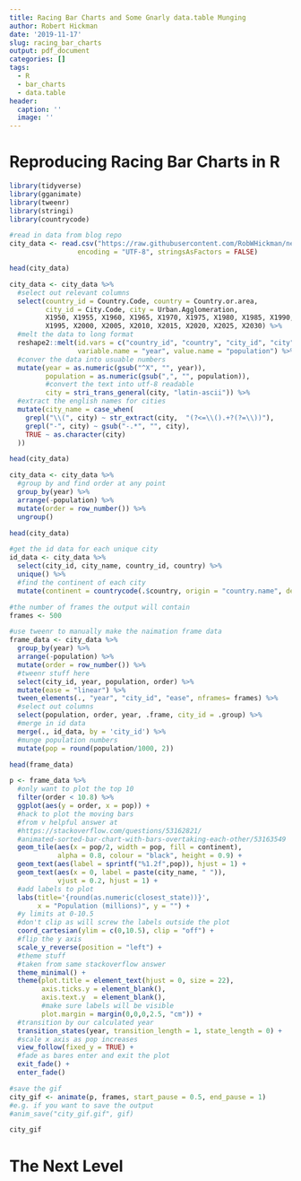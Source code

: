 ```yaml
---
title: Racing Bar Charts and Some Gnarly data.table Munging
author: Robert Hickman
date: '2019-11-17'
slug: racing_bar_charts
output: pdf_document
categories: []
tags:
  - R
  - bar_charts
  - data.table
header:
  caption: ''
  image: ''
---
```


# Reproducing Racing Bar Charts in R

```r
library(tidyverse)
library(gganimate)
library(tweenr)
library(stringi)
library(countrycode)
```

```r
#read in data from blog repo
city_data <- read.csv("https://raw.githubusercontent.com/RobWHickman/netlify_blog/race_bar_charts/static/files/racing_bar_charts/city_populations.csv", 
                 encoding = "UTF-8", stringsAsFactors = FALSE)

head(city_data)
```

```r
city_data <- city_data %>%
  #select out relevant columns
  select(country_id = Country.Code, country = Country.or.area,
         city_id = City.Code, city = Urban.Agglomeration,
         X1950, X1955, X1960, X1965, X1970, X1975, X1980, X1985, X1990,
         X1995, X2000, X2005, X2010, X2015, X2020, X2025, X2030) %>%
  #melt the data to long format
  reshape2::melt(id.vars = c("country_id", "country", "city_id", "city"),
                 variable.name = "year", value.name = "population") %>%
  #conver the data into usuable numbers
  mutate(year = as.numeric(gsub("^X", "", year)),
         population = as.numeric(gsub(",", "", population)),
         #convert the text into utf-8 readable
         city = stri_trans_general(city, "latin-ascii")) %>%
  #extract the english names for cities
  mutate(city_name = case_when(
    grepl("\\(", city) ~ str_extract(city,  "(?<=\\().+?(?=\\))"),
    grepl("-", city) ~ gsub("-.*", "", city),
    TRUE ~ as.character(city)
  ))

head(city_data)
```

```r
city_data <- city_data %>%
  #group by and find order at any point
  group_by(year) %>%
  arrange(-population) %>%
  mutate(order = row_number()) %>%
  ungroup()

head(city_data)
```

```r
#get the id data for each unique city
id_data <- city_data %>%
  select(city_id, city_name, country_id, country) %>%
  unique() %>%
  #find the continent of each city
  mutate(continent = countrycode(.$country, origin = "country.name", destination = "continent"))

```

```r
#the number of frames the output will contain
frames <- 500

#use tweenr to manually make the naimation frame data
frame_data <- city_data %>%
  group_by(year) %>%
  arrange(-population) %>%
  mutate(order = row_number()) %>%
  #tweenr stuff here
  select(city_id, year, population, order) %>%
  mutate(ease = "linear") %>%
  tween_elements(., "year", "city_id", "ease", nframes= frames) %>%
  #select out columns
  select(population, order, year, .frame, city_id = .group) %>%
  #merge in id data
  merge(., id_data, by = 'city_id') %>%
  #munge population numbers
  mutate(pop = round(population/1000, 2))

head(frame_data)
```

```r
p <- frame_data %>%
  #only want to plot the top 10
  filter(order < 10.8) %>%
  ggplot(aes(y = order, x = pop)) +
  #hack to plot the moving bars
  #from v helpful answer at
  #https://stackoverflow.com/questions/53162821/
  #animated-sorted-bar-chart-with-bars-overtaking-each-other/53163549
  geom_tile(aes(x = pop/2, width = pop, fill = continent),
            alpha = 0.8, colour = "black", height = 0.9) +
  geom_text(aes(label = sprintf("%1.2f",pop)), hjust = 1) +
  geom_text(aes(x = 0, label = paste(city_name, " ")),
            vjust = 0.2, hjust = 1) +
  #add labels to plot
  labs(title='{round(as.numeric(closest_state))}',
       x = "Population (millions)", y = "") +
  #y limits at 0-10.5
  #don't clip as will screw the labels outside the plot
  coord_cartesian(ylim = c(0,10.5), clip = "off") +
  #flip the y axis
  scale_y_reverse(position = "left") +
  #theme stuff
  #taken from same stackoverflow answer
  theme_minimal() +
  theme(plot.title = element_text(hjust = 0, size = 22),
        axis.ticks.y = element_blank(),
        axis.text.y  = element_blank(), 
        #make sure labels will be visible
        plot.margin = margin(0,0,0,2.5, "cm")) +
  #transition by our calculated year
  transition_states(year, transition_length = 1, state_length = 0) +
  #scale x axis as pop increases
  view_follow(fixed_y = TRUE) +
  #fade as bares enter and exit the plot
  exit_fade() +
  enter_fade()

#save the gif
city_gif <- animate(p, frames, start_pause = 0.5, end_pause = 1)
#e.g. if you want to save the output
#anim_save("city_gif.gif", gif)
```

```r
city_gif
```

# The Next Level
